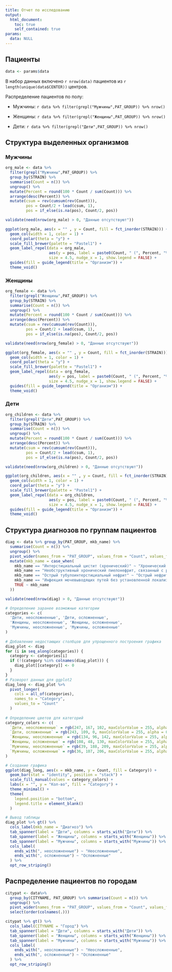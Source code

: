 ```yaml
---
title: Отчет по исследованию
output:
  html_document:
    toc: true
    self_contained: true
params:
  data: NULL
---
```


## Пациенты

```r
data <- params$data
```

В набор данных включено `r nrow(data)` пациентов из `r length(unique(data$CENTER))` центров. 

Распределение пациентов по полу: 

- Мужчины: `r data %>% filter(grepl("Мужчины",PAT_GROUP)) %>% nrow()`

- Женщины: `r data %>% filter(grepl("Женщины",PAT_GROUP)) %>% nrow()`

- Дети: `r data %>% filter(grepl("Дети",PAT_GROUP)) %>% nrow()`

## Структура выделенных организмов

### Мужчины

```r
org_male <- data %>%
  filter(grepl("Мужчины",PAT_GROUP)) %>%
  group_by(STRAIN) %>%
  summarise(Count = n()) %>%
  ungroup() %>%
  mutate(Percent = round(100 * Count / sum(Count))) %>%
  arrange(desc(Percent)) %>%
  mutate(csum = rev(cumsum(rev(Count))),
         pos = Count/2 + lead(csum, 1),
         pos = if_else(is.na(pos), Count/2, pos))

validate(need(nrow(org_male) > 0, "Данные отсутствуют"))

ggplot(org_male, aes(x = "" , y = Count, fill = fct_inorder(STRAIN))) +
  geom_col(width = 1, color = 1) +
  coord_polar(theta = "y") +
  scale_fill_brewer(palette = "Pastel1") +
  geom_label_repel(data = org_male,
                   aes(y = pos, label = paste0(Count, " (", Percent, "%)")),
                   size = 4.5, nudge_x = 1, show.legend = FALSE) +
  guides(fill = guide_legend(title = "Организм")) +
  theme_void()
```

### Женщины

```r
org_female <- data %>%
  filter(grepl("Женщины",PAT_GROUP)) %>%
  group_by(STRAIN) %>%
  summarise(Count = n()) %>%
  ungroup() %>%
  mutate(Percent = round(100 * Count / sum(Count))) %>%
  arrange(desc(Percent)) %>%
  mutate(csum = rev(cumsum(rev(Count))),
         pos = Count/2 + lead(csum, 1),
         pos = if_else(is.na(pos), Count/2, pos))

validate(need(nrow(org_female) > 0, "Данные отсутствуют"))

ggplot(org_female, aes(x = "" , y = Count, fill = fct_inorder(STRAIN))) +
  geom_col(width = 1, color = 1) +
  coord_polar(theta = "y") +
  scale_fill_brewer(palette = "Pastel1") +
  geom_label_repel(data = org_female,
                   aes(y = pos, label = paste0(Count, " (", Percent, "%)")),
                   size = 4.5, nudge_x = 1, show.legend = FALSE) +
  guides(fill = guide_legend(title = "Организм")) +
  theme_void()
```

### Дети

```r
org_children <- data %>%
  filter(grepl("Дети",PAT_GROUP)) %>%
  group_by(STRAIN) %>%
  summarise(Count = n()) %>%
  ungroup() %>%
  mutate(Percent = round(100 * Count / sum(Count))) %>%
  arrange(desc(Percent)) %>%
  mutate(csum = rev(cumsum(rev(Count))),
         pos = Count/2 + lead(csum, 1),
         pos = if_else(is.na(pos), Count/2, pos))

validate(need(nrow(org_children) > 0, "Данные отсутствуют"))

ggplot(org_children, aes(x = "" , y = Count, fill = fct_inorder(STRAIN))) +
  geom_col(width = 1, color = 1) +
  coord_polar(theta = "y") +
  scale_fill_brewer(palette = "Pastel1") +
  geom_label_repel(data = org_children,
                   aes(y = pos, label = paste0(Count, " (", Percent, "%)")),
                   size = 4.5, nudge_x = 1, show.legend = FALSE) +
  guides(fill = guide_legend(title = "Организм")) +
  theme_void()
```

## Структура диагнозов по группам пациентов

```r
diag <- data %>% group_by(PAT_GROUP, mkb_name) %>%
  summarise(Count = n()) %>%
  ungroup() %>%
  pivot_wider(names_from = "PAT_GROUP", values_from = "Count", values_fill = 0) %>%
  mutate(mkb_name = case_when(
    mkb_name == "Интерстициальный цистит (хронический)" ~ "Хронический цистит",
    mkb_name == "Необструктивный хронический пиелонефрит, связанный с рефлюксом" ~ "Хронический пиелонефрит",
    mkb_name == "Острый тубулоинтерстициальный нефрит" ~ "Острый нефрит",
    mkb_name == "Инфекция мочевыводящих путей без установленной локализации" ~ "Инфекция МВП",
    TRUE ~ mkb_name
  ))

validate(need(nrow(diag) > 0, "Данные отсутствуют"))

# Определение заранее возможные категории
categories <- c(
  'Дети, неосложненные', 'Дети, осложненные', 
  'Женщины, неосложненные', 'Женщины, осложненные', 
  'Мужчины, неосложненные', 'Мужчины, осложненные'
)
    
# Добавление недостающих столбцов для упрощенного построения графика
diag_plot <- diag
for (i in seq_along(categories)) {
  category <- categories[i]
  if (!(category %in% colnames(diag_plot))) {
    diag_plot[[category]] <- 0
  }
}
# Разворот данных для ggplot2
diag_long <- diag_plot %>%
  pivot_longer(
    cols = all_of(categories),
    names_to = "Category",
    values_to = "Count"
  )
    
# Определение цветов для категорий
category_colors <- c(
  `Дети, неосложненные` = rgb(247, 167, 102, maxColorValue = 255, alpha = 0.8 * 255),
  `Дети, осложненные` = rgb(243, 109, 0, maxColorValue = 255, alpha = 0.8 * 255),
  `Женщины, неосложненные` = rgb(134, 96, 142, maxColorValue = 255, alpha = 0.8 * 255),
  `Женщины, осложненные` = rgb(108, 48, 130, maxColorValue = 255, alpha = 0.8 * 255),
  `Мужчины, неосложненные` = rgb(39, 188, 209, maxColorValue = 255, alpha = 0.8 * 255),
  `Мужчины, осложненные` = rgb(36, 107, 206, maxColorValue = 255, alpha = 0.8 * 255)
)

# Создание графика
ggplot(diag_long, aes(x = mkb_name, y = Count, fill = Category)) +
  geom_bar(stat = "identity", position = "stack") +
  scale_fill_manual(values = category_colors) +
  labs(x = "", y = "Кол-во", fill = "Category") +
  theme_minimal() +
  theme(
    legend.position = "bottom",
    legend.title = element_blank()
  )

# Вывод таблицы
diag_plot %>% gt() %>% 
  cols_label(mkb_name = "Диагноз") %>% 
  tab_spanner(label = "Дети", columns = starts_with("Дети")) %>% 
  tab_spanner(label = "Женщины", columns = starts_with("Женщины")) %>% 
  tab_spanner(label = "Мужчины", columns = starts_with("Мужчины")) %>% 
  cols_label(
    ends_with(", неосложненные") ~ "Неосложненные",
    ends_with(", осложненные") ~ "Осложненные"
  ) %>% 
  opt_row_striping()
```


## Распределение пациентов по городам

```r

citypat <- data%>% 
  group_by(CITYNAME, PAT_GROUP) %>% summarise(Count = n()) %>%
  ungroup() %>%
  pivot_wider(names_from = "PAT_GROUP", values_from = "Count", values_fill = 0) %>%
  select(order(colnames(.)))

citypat %>% gt() %>%
  cols_label(CITYNAME = "Город") %>% 
  tab_spanner(label = "Дети", columns = starts_with("Дети")) %>% 
  tab_spanner(label = "Женщины", columns = starts_with("Женщины")) %>% 
  tab_spanner(label = "Мужчины", columns = starts_with("Мужчины")) %>% 
  cols_label(
    ends_with(", неосложненные") ~ "Неосложненные",
    ends_with(", осложненные") ~ "Осложненные"
  ) %>% 
  opt_row_striping()
```
